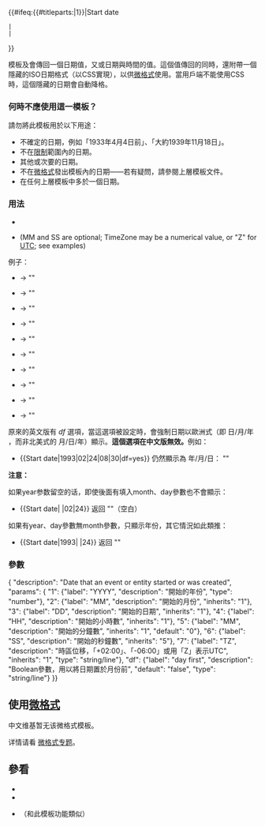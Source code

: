 {{Documentation subpage}}
<includeonly>{{#ifeq:{{#titleparts:{{PAGENAME}}|1}}|Start date
 | {{High-use|15,000+}} <!--(Template:Start date)-->
 | {{High-use|3,000+}} <!--(Template:End date)-->
}}</includeonly>
<!-- EDIT TEMPLATE DOCUMENTATION BELOW THIS LINE -->

模板'''{{tl|Start date}}'''及'''{{tl|End date}}'''會傳回一個日期值，又或日期與時間的值。這個值傳回的同時，還附帶一個隱藏的ISO日期格式（以CSS實現），以供[[微格式]]使用。當用戶端不能使用CSS時，這個隱藏的日期會自動降格。

===何時不應使用這一模板？===
請勿將此模板用於以下用途：
* 不確定的日期，例如「1933年4月4日前」、「大約1939年11月18日」。
* 不在[[模板:Start date/doc|限制]]範圍內的日期。
* 其他或次要的日期。
* 不在[[微格式]]發出模板內的日期——若有疑問，請參閱上層模板文件。
* 在任何上層模板中多於一個日期。

===用法===
* {{tlx|start date|year|month|day}}
* {{tlx|start date|year|month|day|HH|MM|SS|TimeZone}} (MM and SS are optional; TimeZone may be a numerical value, or "Z" for [[Coordinated Universal Time|UTC]]; see examples)

; 例子：
* {{tlx|start date|1993}} → "{{start date|1993}}"
* {{tlx|start date|1993|02}} → "{{start date|1993|02}}"
* {{tlx|start date|1993|02|24}} → "{{start date|1993|02|24}}"
* {{tlx|start date|1993|02|24|08|30}} → "{{start date|1993|02|24|08|30}}"
* {{tlx|start date|1993|02|24|08<nowiki>|||+01:00</nowiki>}} → "{{start date|1993|02|24|08|||+01:00}}"
* {{tlx|start date|1993|02|24|08<nowiki>|||-07:00</nowiki>}} → "{{start date|1993|02|24|08|||-07:00}}"
* {{tlx|start date|1993|02|24|08|30|23}} → "{{start date|1993|02|24|08|30|23}}"
* {{tlx|start date|1993|02|24|08|30|23|Z}} → "{{start date|1993|02|24|08|30|23|Z}}"
* {{tlx|start date|1993|02|24|08|30|23|+01:00}} → "{{start date|1993|02|24|08|30|23|+01:00}}"
* {{tlx|start date|1993|02|24|08|30|23|-07:00}} → "{{start date|1993|02|24|08|30|23|-07:00}}"

原來的英文版有 ''df'' 選項，當這選項被設定時，會強制日期以歐洲式（即 日/月/年 ，而非北美式的 月/日/年）顯示。'''這個選項在中文版無效。'''例如：
*<nowiki>{{Start date|1993|02|24|08|30|df=yes}}</nowiki> 仍然顯示為 年/月/日： "{{Start date|1993|02|24|08|30|df=yes}}"

'''注意：'''

如果year参数留空的话，即使後面有填入month、day參數也不會顯示：
*<nowiki>{{Start date|  |02|24}}</nowiki> 返回 "{{Start date|  |02|24}}"（空白）

如果有year、day參數無month參數，只顯示年份，其它情況如此類推：
*<nowiki>{{Start date|1993|  |24}}</nowiki> 返回 "{{Start date|1993|  |24}}"

===參數===
{{TemplateDataHeader}}
<templatedata>{
"description": "Date that an event or entity started or was created",
"params": {
"1": {"label": "YYYY", "description": "開始的年份", "type": "number"},
"2": {"label": "MM", "description": "開始的月份", "inherits": "1"},
"3": {"label": "DD", "description": "開始的日期", "inherits": "1"},
"4": {"label": "HH", "description": "開始的小時數", "inherits": "1"},
"5": {"label": "MM", "description": "開始的分鐘數", "inherits": "1", "default": "0"},
"6": {"label": "SS", "description": "開始的秒鐘數", "inherits": "5"},
"7": {"label": "TZ", "description": "時區位移，「+02:00」、「-06:00」或用「Z」表示UTC", "inherits": "1", "type": "string/line"},
"df": {"label": "day first", "description": "Boolean參數，用以將日期置於月份前", "default": "false", "type": "string/line"}
}}</templatedata>

==使用[[微格式]]==
<!-- {{UF-date-part}} -->
中文维基暂无该微格式模板。

详情请看 [[WP:UF|微格式专题]]。

==參看==
*{{tl|End date}}
*{{tl|Start date and age}}
*{{tl|Start-date}}（和此模板功能類似）

{{出生、逝世及日期模板|selected=dates}}
{{Organization infoboxes|state=collapsed}}
<includeonly>{{Sandbox other||<!-- 本行下加入模板的分類 -->
[[Category:日期计算模板]]
[[Category:使用hCard的模板]]
<!-- [[Category:Templates generating hAtom]] -->
<!-- [[Category:Templates generating hCalendars]] -->
}}</includeonly>